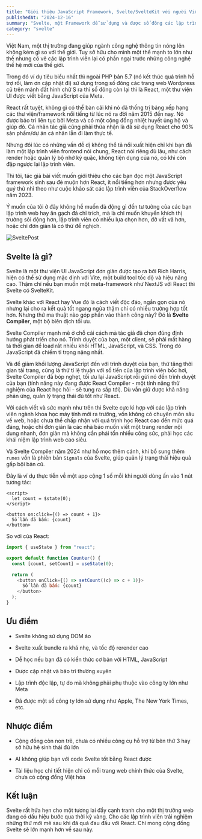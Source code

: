 ```yaml
---
title: "Giới thiệu JavaScript Framework, Svelte/SvelteKit với người Việt"
publishedAt: "2024-12-16"
summary: "Svelte, một Framework dễ sử dụng và được số đông các lập trình viên thế hệ mới yêu thích"
category: "svelte"
---
```


Việt Nam, một thị trường đang giúp ngành công nghệ thông tin nóng lên không kém gì so với thế giới. Tuy sở hữu cho mình một thế mạnh to lớn như thế nhưng có vẻ các lập trình viên lại có phần ngại trước những công nghệ thế hệ mới của thế giới.

Trong đó ví dụ tiêu biểu nhất thì ngoài PHP bản 5.7 (nó kết thúc quá trình hỗ trợ rồi, làm ơn cập nhật đi) sử dụng trong số đông các trang web Wordpress cũ trên mảnh đất hình chữ S ra thì số đông còn lại thì là React, một thư viện UI được viết bằng JavaScript của Meta.

React rất tuyệt, không gì có thể bàn cãi khi nó đã thống trị bảng xếp hạng các thư viện/framework nổi tiếng từ lúc nó ra đời năm 2015 đến nay. Nó được bảo trì liên tục bởi Meta và có một cộng đồng nhiệt huyết ủng hộ và giúp đõ. Cá nhân tác giả cũng phải thừa nhận là đã sử dụng React cho 90% sản phẩm/dự án cá nhân lẫn đi làm thực tế.

Nhưng đôi lúc có những vấn đề dị không thể tả nổi xuất hiện chỉ khi bạn đã làm một lập trình viên frontend nói chung, React nói riêng đủ lâu, như cách render hoặc quản lý bộ nhớ kỳ quặc, không tiện dụng của nó, có khi còn đập ngược lại lập trình viên.

Thì tôi, tác giả bài viết muốn giới thiệu cho các bạn đọc một JavaScript framework sinh sau đẻ muộn hơn React, ít nổi tiếng hơn nhưng được yêu quý thứ nhì theo như cuộc khảo sát các lập trình viên của StackOverflow năm 2023.

Ý muốn của tôi ở đây không hề muốn đả động gì đến tư tưởng của các bạn lập trình web hay ăn gạch đá chỉ trích, mà là chỉ muốn khuyến khích thị trường sôi động hơn, lập trình viên có nhiều lựa chọn hơn, đỡ vất vả hơn, hoặc chỉ đơn giản là có thứ để nghịch.

![SveltePost](https://i.ibb.co/X4mq836/svelte.png)

## Svelte là gì?

Svelte là một thư viện UI JavaScript đơn giản được tạo ra bởi Rich Harris, hiện có thể sử dụng mặc định với Vite, một build tool tốc độ và hiệu năng cao. Thậm chí nếu bạn muốn một meta-framework như NextJS với React thì Svelte có SvelteKit.

Svelte khác với React hay Vue đó là cách viết độc đáo, ngắn gọn của nó nhưng lại cho ra kết quả tốt ngang ngửa thậm chí có nhiều trường hợp tốt hơn. Nhưng thứ ma thuật nào góp phần vào thành công này? Đó là **Svelte Compiler**, một bộ biên dịch tối ưu.

Svelte Compiler mạnh mẽ ở chỗ cái cách mà tác giả đã chọn đúng định hướng phát triển cho nó. Trình duyệt của bạn, một client, sẽ phải mất hàng tá thời gian để load rất nhiều khối HTML, JavaScript, và CSS. Trong đó JavaScript đã chiếm tỉ trọng nặng nhất.

Và để giảm khối lượng JavaScript đến với trình duyệt của bạn, thứ tăng thời gian tải trang, cũng là thứ tỉ lệ thuận với số tiền của lập trình viên bốc hơi, Svelte Compiler đã bóp nghẹt, tối ưu lại JavaScript rồi gửi nó đến trình duyệt của bạn (tính năng này đang được React Compiler - một tính năng thử nghiệm của React học hỏi - sẽ tung ra sắp tới). Dù vẫn giữ được khả năng phản ứng, quản lý trạng thái đủ tốt như React.

Với cách viết và sức mạnh như trên thì Svelte cực kì hợp với các lập trình viên ngành khoa học máy tính mới ra trường, vốn không có chuyên môn sâu về web, hoặc chưa thể chấp nhận với quá trình học React cao đến mức quá đáng, hoặc chỉ đơn giản là các nhà báo muốn viết một trang render nội dung nhanh, đơn giản mà không cần phải tốn nhiều công sức, phải học các khái niệm lập trình web cao siêu.

Và Svelte Compiler năm 2024 như hổ mọc thêm cánh, khi bổ sung thêm `runes` vốn là phiên bản `Signals` của Svelte, giúp quản lý trạng thái hiệu quả gấp bội bản cũ.

Đây là ví dụ thực tiễn về một app cộng 1 số mỗi khi người dùng ấn vào 1 nút tương tác:

```svelte
<script>
  let count = $state(0);
</script>

<button on:click={() => count + 1}>
  Số lần đã bấm: {count}
</button>
```

So với của React:

```js
import { useState } from "react";

export default function Counter() {
  const [count, setCount] = useState(0);

  return (
    <button onClick={() => setCount((c) => c + 1)}>
      Số lần đã bấm: {count}
    </button>
  );
}
```

## Ưu điểm

- Svelte không sử dụng DOM ảo

- Svelte xuất bundle ra khá nhẹ, và tốc độ rerender cao

- Dễ học nếu bạn đã có kiến thức cơ bản với HTML, JavaScript

- Được cập nhật và bảo trì thường xuyên

- Lập trình độc lập, tự do mà không phải phụ thuộc vào công ty lớn như Meta

- Đã được một số công ty lớn sử dụng như Apple, The New York Times, etc.

## Nhược điểm

- Cộng đồng còn non trẻ, chưa có nhiều công cụ hỗ trợ từ bên thứ 3 hay sở hữu hệ sinh thái đủ lớn

- AI không giúp bạn với code Svelte tốt bằng React được

- Tài liệu học chi tiết hiện chỉ có mỗi trang web chính thức của Svelte, chưa có cộng đồng Việt hóa

## Kết luận

Svelte rất hứa hẹn cho một tương lai đầy cạnh tranh cho một thị trường web đang có dấu hiệu bước qua thời kỳ vàng. Cho các lập trình viên trải nghiệm những thứ mới mẻ sau khi đã quá đau đầu với React. Chỉ mong cộng đồng Svelte sẽ lớn mạnh hơn về sau này.
